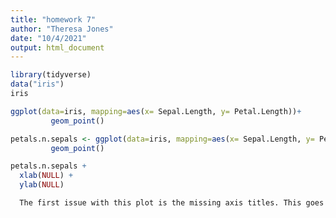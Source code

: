 ```yaml
---
title: "homework 7"
author: "Theresa Jones"
date: "10/4/2021"
output: html_document
---
```


```r
library(tidyverse)
data("iris")
iris

```
```r
ggplot(data=iris, mapping=aes(x= Sepal.Length, y= Petal.Length))+
         geom_point()

petals.n.sepals <- ggplot(data=iris, mapping=aes(x= Sepal.Length, y= Petal.Length))+
         geom_point()
```
```r
petals.n.sepals + 
  xlab(NULL) + 
  ylab(NULL)
```
```r
  The first issue with this plot is the missing axis titles. This goes against the princple of graphical integrity that covers clear labeling of the graph and the data, and is discussed better in section 22.2 of the data visualization guide by Wilke. The lack of axis labels does not give the reader/viewer any sense of the context of the relationship displayed on the plot. There is also no type of legend to define what the datapoints might be, so while there is a positive correlation shown, there is no information as to what there is a correlation between. The units of measurement for the quantities shown on the graph, so again we cannot be sure that we are using the best range for our data, since we do not have any context to make an assumption of the data making sense. 
```
```bash

```

